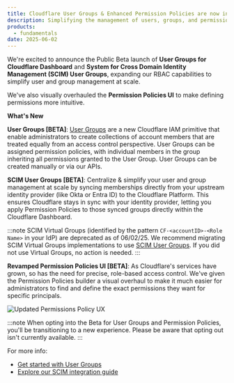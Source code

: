 ```yaml
---
title: Cloudflare User Groups & Enhanced Permission Policies are now in Beta
description: Simplifying the management of users, groups, and permissions within Cloudflare.
products:
  - fundamentals
date: 2025-06-02
---
```


We're excited to announce the Public Beta launch of **User Groups for Cloudflare Dashboard** and **System for Cross Domain Identity Management (SCIM) User Groups**, expanding our RBAC capabilities to simplify user and group management at scale.

We've also visually overhauled the **Permission Policies UI** to make defining permissions more intuitive.

**What's New**

**User Groups [BETA]**: [User Groups](/fundamentals/manage-members/user-groups/) are a new Cloudflare IAM primitive that enable administrators to create collections of account members that are treated equally from an access control perspective. User Groups can be assigned permission policies, with individual members in the group inheriting all permissions granted to the User Group. User Groups can be created manually or via our APIs.

**SCIM User Groups [BETA]**: Centralize & simplify your user and group management at scale by syncing memberships directly from your upstream identity provider (like Okta or Entra ID) to the Cloudflare Platform. This ensures Cloudflare stays in sync with your identity provider, letting you apply Permission Policies to those synced groups directly within the Cloudflare Dashboard.

:::note
SCIM Virtual Groups (identified by the pattern `CF-<accountID>-<Role Name>` in your IdP) are deprecated as of 06/02/25. We recommend migrating SCIM Virtual Groups implementations to use [SCIM User Groups](/fundamentals/account/account-security/scim-setup/). If you did not use Virtual Groups, no action is needed.
:::

**Revamped Permission Policies UI [BETA]**: As Cloudflare's services have grown, so has the need for precise, role-based access control. We've given the Permission Policies builder a visual overhaul to make it much easier for administrators to find and define the exact permissions they want for specific principals.

![Updated Permissions Policy UX](~/assets/images/changelog/fundamentals/2025-06-02-permissions-policy-ux.png)

:::note
When opting into the Beta for User Groups and Permission Policies, you'll be transitioning to a new experience. Please be aware that opting out isn't currently available.
:::

For more info:

- [Get started with User Groups](/fundamentals/manage-members/user-groups/)
- [Explore our SCIM integration guide](/fundamentals/account/account-security/scim-setup/)
